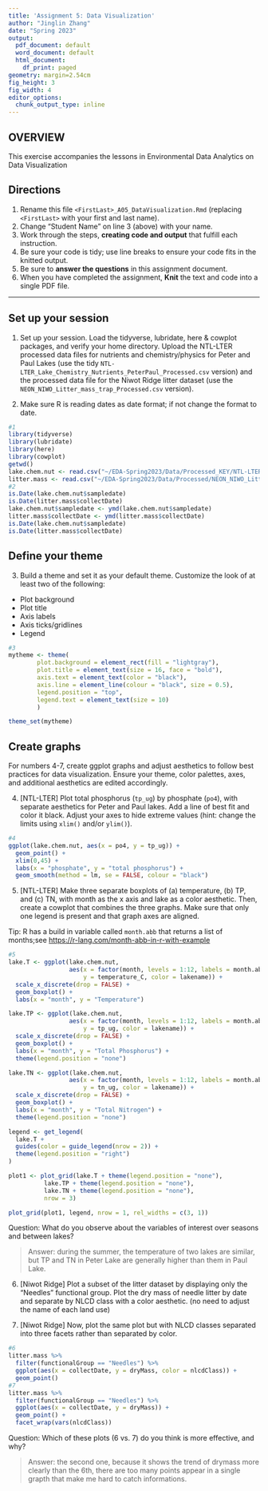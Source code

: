```yaml
---
title: 'Assignment 5: Data Visualization'
author: "Jinglin Zhang"
date: "Spring 2023"
output:
  pdf_document: default
  word_document: default
  html_document:
    df_print: paged
geometry: margin=2.54cm
fig_height: 3
fig_width: 4
editor_options:
  chunk_output_type: inline
---
```


## OVERVIEW

This exercise accompanies the lessons in Environmental Data Analytics on Data Visualization 

## Directions
1.  Rename this file `<FirstLast>_A05_DataVisualization.Rmd` (replacing `<FirstLast>` with your first and last name).
2. Change "Student Name" on line 3 (above) with your name.
3. Work through the steps, **creating code and output** that fulfill each instruction.
4. Be sure your code is tidy; use line breaks to ensure your code fits in the knitted output.
5. Be sure to **answer the questions** in this assignment document.
6. When you have completed the assignment, **Knit** the text and code into a single PDF file.

---

## Set up your session 

1. Set up your session. Load the tidyverse, lubridate, here & cowplot packages, and verify your home directory. Upload the NTL-LTER processed data files for nutrients and chemistry/physics for Peter and Paul Lakes (use the tidy `NTL-LTER_Lake_Chemistry_Nutrients_PeterPaul_Processed.csv` version) and the processed data file for the Niwot Ridge litter dataset (use the `NEON_NIWO_Litter_mass_trap_Processed.csv` version). 

2. Make sure R is reading dates as date format; if not change the format to date.

```r
#1 
library(tidyverse)
library(lubridate)
library(here)
library(cowplot)
getwd()
lake.chem.nut <- read.csv("~/EDA-Spring2023/Data/Processed_KEY/NTL-LTER_Lake_Chemistry_Nutrients_PeterPaul_Processed.csv",stringsAsFactors = TRUE)
litter.mass <- read.csv("~/EDA-Spring2023/Data/Processed/NEON_NIWO_Litter_mass_trap_Processed.csv",stringsAsFactors = TRUE)
#2 
is.Date(lake.chem.nut$sampledate)
is.Date(litter.mass$collectDate)
lake.chem.nut$sampledate <- ymd(lake.chem.nut$sampledate)
litter.mass$collectDate <- ymd(litter.mass$collectDate)
is.Date(lake.chem.nut$sampledate)
is.Date(litter.mass$collectDate)
```
## Define your theme
3. Build a theme and set it as your default theme. Customize the look of at least two of the following: 
 * Plot background
 * Plot title
 * Axis labels
 * Axis ticks/gridlines
 * Legend

```r
#3
mytheme <- theme(
        plot.background = element_rect(fill = "lightgray"),
        plot.title = element_text(size = 16, face = "bold"),
        axis.text = element_text(color = "black"), 
        axis.line = element_line(colour = "black", size = 0.5),
        legend.position = "top",
        legend.text = element_text(size = 10)
        )

theme_set(mytheme)
```

## Create graphs
For numbers 4-7, create ggplot graphs and adjust aesthetics to follow best practices for data visualization. Ensure your theme, color palettes, axes, and additional aesthetics are edited accordingly.

4. [NTL-LTER] Plot total phosphorus (`tp_ug`) by phosphate (`po4`), with separate aesthetics for Peter and Paul lakes. Add a line of best fit and color it black. Adjust your axes to hide extreme values (hint: change the limits using `xlim()` and/or `ylim()`).

```r
#4 
ggplot(lake.chem.nut, aes(x = po4, y = tp_ug)) +
  geom_point() +
  xlim(0,45) +
  labs(x = "phosphate", y = "total phosphorus") +
  geom_smooth(method = lm, se = FALSE, colour = "black")
```


5. [NTL-LTER] Make three separate boxplots of (a) temperature, (b) TP, and (c) TN, with month as the x axis and lake as a color aesthetic. Then, create a cowplot that combines the three graphs. Make sure that only one legend is present and that graph axes are aligned. 

Tip: R has a build in variable called `month.abb` that returns a list of months;see <https://r-lang.com/month-abb-in-r-with-example>

```r
#5 
lake.T <- ggplot(lake.chem.nut, 
                 aes(x = factor(month, levels = 1:12, labels = month.abb), 
                     y = temperature_C, color = lakename)) +
  scale_x_discrete(drop = FALSE) +
  geom_boxplot() +
  labs(x = "month", y = "Temperature")

lake.TP <- ggplot(lake.chem.nut, 
                 aes(x = factor(month, levels = 1:12, labels = month.abb), 
                     y = tp_ug, color = lakename)) +
  scale_x_discrete(drop = FALSE) +
  geom_boxplot() +
  labs(x = "month", y = "Total Phosphorus") +
  theme(legend.position = "none")

lake.TN <- ggplot(lake.chem.nut, 
                 aes(x = factor(month, levels = 1:12, labels = month.abb), 
                     y = tn_ug, color = lakename)) +
  scale_x_discrete(drop = FALSE) +
  geom_boxplot() +
  labs(x = "month", y = "Total Nitrogen") +
  theme(legend.position = "none")

legend <- get_legend(
  lake.T + 
  guides(color = guide_legend(nrow = 2)) + 
  theme(legend.position = "right")
)

plot1 <- plot_grid(lake.T + theme(legend.position = "none"), 
          lake.TP + theme(legend.position = "none"), 
          lake.TN + theme(legend.position = "none"), 
          nrow = 3)

plot_grid(plot1, legend, nrow = 1, rel_widths = c(3, 1))
```

Question: What do you observe about the variables of interest over seasons and between lakes? 

> Answer: during the summer, the temperature of two lakes are similar, but TP and TN in Peter Lake are generally higher than them in Paul Lake.

6. [Niwot Ridge] Plot a subset of the litter dataset by displaying only the "Needles" functional group. Plot the dry mass of needle litter by date and separate by NLCD class with a color aesthetic. (no need to adjust the name of each land use)

7. [Niwot Ridge] Now, plot the same plot but with NLCD classes separated into three facets rather than separated by color. 

```r
#6
litter.mass %>% 
  filter(functionalGroup == "Needles") %>% 
  ggplot(aes(x = collectDate, y = dryMass, color = nlcdClass)) +
  geom_point()
#7
litter.mass %>% 
  filter(functionalGroup == "Needles") %>% 
  ggplot(aes(x = collectDate, y = dryMass)) +
  geom_point() +
  facet_wrap(vars(nlcdClass))

```
Question: Which of these plots (6 vs. 7) do you think is more effective, and why? 

> Answer: the second one, because it shows the trend of drymass more clearly than the 6th, there are too many points appear in a single grapth that make me hard to catch informations.